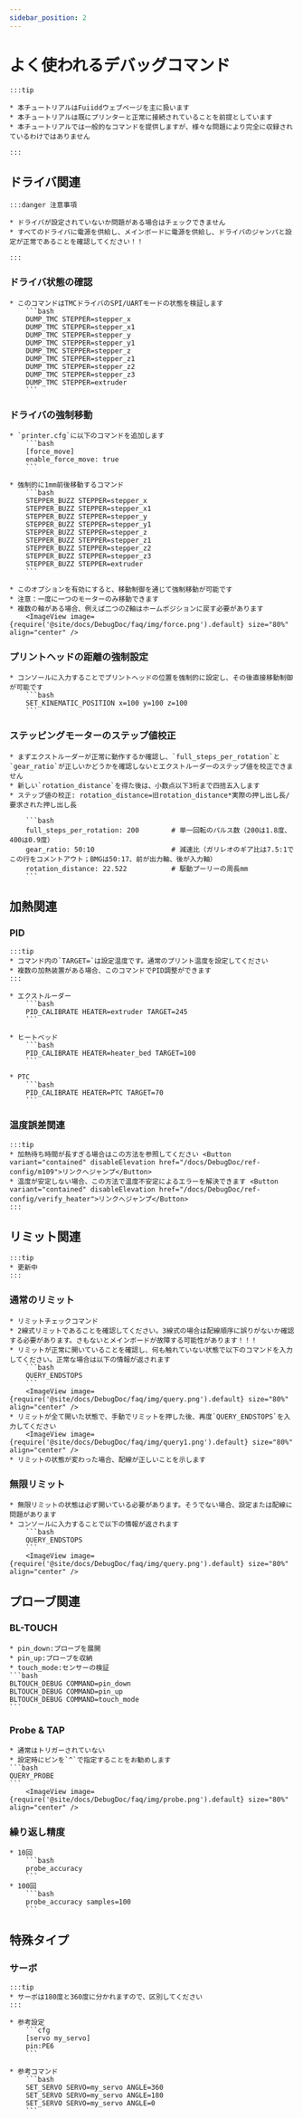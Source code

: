 ```yaml
---
sidebar_position: 2
---
```






# よく使われるデバッグコマンド

    :::tip

    * 本チュートリアルはFuiiddウェブページを主に扱います
    * 本チュートリアルは既にプリンターと正常に接続されていることを前提としています
    * 本チュートリアルでは一般的なコマンドを提供しますが、様々な問題により完全に収録されているわけではありません

    :::

## ドライバ関連

    :::danger 注意事項

    * ドライバが設定されていないか問題がある場合はチェックできません
    * すべてのドライバに電源を供給し、メインボードに電源を供給し、ドライバのジャンパと設定が正常であることを確認してください！！

    :::


### ドライバ状態の確認

    * このコマンドはTMCドライバのSPI/UARTモードの状態を検証します
        ```bash
        DUMP_TMC STEPPER=stepper_x
        DUMP_TMC STEPPER=stepper_x1
        DUMP_TMC STEPPER=stepper_y
        DUMP_TMC STEPPER=stepper_y1
        DUMP_TMC STEPPER=stepper_z
        DUMP_TMC STEPPER=stepper_z1
        DUMP_TMC STEPPER=stepper_z2
        DUMP_TMC STEPPER=stepper_z3
        DUMP_TMC STEPPER=extruder
        ```

### ドライバの強制移動

    * `printer.cfg`に以下のコマンドを追加します
        ```bash
        [force_move]
        enable_force_move: true
        ```

    * 強制的に1mm前後移動するコマンド
        ```bash
        STEPPER_BUZZ STEPPER=stepper_x
        STEPPER_BUZZ STEPPER=stepper_x1
        STEPPER_BUZZ STEPPER=stepper_y
        STEPPER_BUZZ STEPPER=stepper_y1
        STEPPER_BUZZ STEPPER=stepper_z
        STEPPER_BUZZ STEPPER=stepper_z1
        STEPPER_BUZZ STEPPER=stepper_z2
        STEPPER_BUZZ STEPPER=stepper_z3
        STEPPER_BUZZ STEPPER=extruder
        ```

    * このオプションを有効にすると、移動制御を通じて強制移動が可能です
    * 注意：一度に一つのモーターのみ移動できます
    * 複数の軸がある場合、例えば二つのZ軸はホームポジションに戻す必要があります
        <ImageView image={require('@site/docs/DebugDoc/faq/img/force.png').default} size="80%" align="center" />

### プリントヘッドの距離の強制設定

    * コンソールに入力することでプリントヘッドの位置を強制的に設定し、その後直接移動制御が可能です
        ```bash
        SET_KINEMATIC_POSITION x=100 y=100 z=100
        ```
### ステッピングモーターのステップ値校正
    * まずエクストルーダーが正常に動作するか確認し、`full_steps_per_rotation`と`gear_ratio`が正しいかどうかを確認しないとエクストルーダーのステップ値を校正できません
    * 新しい`rotation_distance`を得た後は、小数点以下3桁まで四捨五入します
    * ステップ値の校正: rotation_distance=旧rotation_distance*実際の押し出し長/要求された押し出し長
    
        ```bash
        full_steps_per_rotation: 200        # 単一回転のパルス数（200は1.8度、400は0.9度）
        gear_ratio: 50:10                   # 減速比（ガリレオのギア比は7.5:1でこの行をコメントアウト；BMGは50:17、前が出力軸、後が入力軸）
        rotation_distance: 22.522           # 駆動プーリーの周長mm
        ```
## 加熱関連

### PID
    :::tip
    * コマンド内の`TARGET=`は設定温度です。通常のプリント温度を設定してください
    * 複数の加熱装置がある場合、このコマンドでPID調整ができます
    :::

    * エクストルーダー
        ```bash
        PID_CALIBRATE HEATER=extruder TARGET=245
        ```

    * ヒートベッド
        ```bash
        PID_CALIBRATE HEATER=heater_bed TARGET=100
        ```

    * PTC
        ```bash
        PID_CALIBRATE HEATER=PTC TARGET=70
        ```

### 温度誤差関連

    :::tip
    * 加熱待ち時間が長すぎる場合はこの方法を参照してください <Button variant="contained" disableElevation href="/docs/DebugDoc/ref-config/m109">リンクへジャンプ</Button>
    * 温度が安定しない場合、この方法で温度不安定によるエラーを解決できます <Button variant="contained" disableElevation href="/docs/DebugDoc/ref-config/verify_heater">リンクへジャンプ</Button>
    :::

## リミット関連

    :::tip
    * 更新中
    :::

### 通常のリミット
    * リミットチェックコマンド
    * 2線式リミットであることを確認してください。3線式の場合は配線順序に誤りがないか確認する必要があります。さもないとメインボードが故障する可能性があります！！！
    * リミットが正常に開いていることを確認し、何も触れていない状態で以下のコマンドを入力してください。正常な場合は以下の情報が返されます
        ```bash
        QUERY_ENDSTOPS
        ```
        <ImageView image={require('@site/docs/DebugDoc/faq/img/query.png').default} size="80%" align="center" />
    * リミットが全て開いた状態で、手動でリミットを押した後、再度`QUERY_ENDSTOPS`を入力してください
        <ImageView image={require('@site/docs/DebugDoc/faq/img/query1.png').default} size="80%" align="center" />
    * リミットの状態が変わった場合、配線が正しいことを示します

### 無限リミット
    * 無限リミットの状態は必ず開いている必要があります。そうでない場合、設定または配線に問題があります
    * コンソールに入力することで以下の情報が返されます
        ```bash
        QUERY_ENDSTOPS
        ```
        <ImageView image={require('@site/docs/DebugDoc/faq/img/query.png').default} size="80%" align="center" />

## プローブ関連

### BL-TOUCH

    * pin_down:プローブを展開
    * pin_up:プローブを収納
    * touch_mode:センサーの検証
    ```bash
    BLTOUCH_DEBUG COMMAND=pin_down
    BLTOUCH_DEBUG COMMAND=pin_up
    BLTOUCH_DEBUG COMMAND=touch_mode
    ```

### Probe & TAP

    * 通常はトリガーされていない
    * 設定時にピンを`^`で指定することをお勧めします
    ```bash
    QUERY_PROBE
    ```
        <ImageView image={require('@site/docs/DebugDoc/faq/img/probe.png').default} size="80%" align="center" />

### 繰り返し精度
    * 10回
        ```bash
        probe_accuracy
        ```
    * 100回
        ```bash
        probe_accuracy samples=100
        ```

## 特殊タイプ

### サーボ

    :::tip
    * サーボは180度と360度に分かれますので、区別してください
    :::

    * 参考設定
        ```cfg
        [servo my_servo]
        pin:PE6
        ```

    * 参考コマンド
        ```bash
        SET_SERVO SERVO=my_servo ANGLE=360
        SET_SERVO SERVO=my_servo ANGLE=180
        SET_SERVO SERVO=my_servo ANGLE=0
        ```

